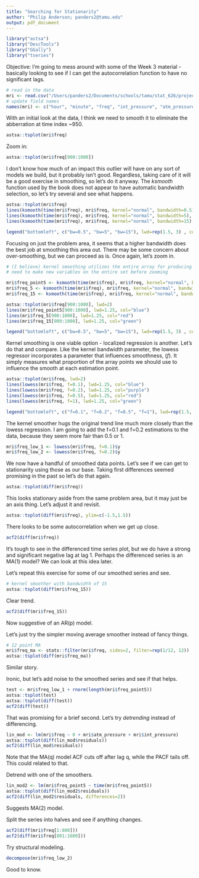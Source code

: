 ```yaml
---
title: "Searching for Stationarity"
author: "Philip Anderson; panders2@tamu.edu"
output: pdf_document
---
```


```r
library("astsa")
library("DescTools")
library("GGally")
library("tseries")
```

Objective: I'm going to mess around with some of the Week 3 material - basically looking to see if I can get the autocorrelation function to have no significant lags.

```r
# read in the data
mri <- read.csv("/Users/panders2/Documents/schools/tamu/stat_626/project/stat_626_proj/mri_dat_one.csv")
# update field names
names(mri) <- c("hour", "minute", "freq", "int_pressure", "atm_pressure", "tot_pressure", "tesla")
```

With an initial look at the data, I think we need to smooth it to eliminate the abberration at time index ~950.  

```r
astsa::tsplot(mri$freq)
```

Zoom in:

```r
astsa::tsplot(mri$freq[900:1000])
```

I don't know how much of an impact this outlier will have on any sort of models we build, but it probably isn't good.  Regardless, taking care of it will be a good exercise in smoothing, so let's do it anyway.  The _ksmooth_ function used by the book does not appear to have automatic bandwidth selection, so let's try several and see what happens.

```r

astsa::tsplot(mri$freq)
lines(ksmooth(time(mri$freq), mri$freq, kernel="normal", bandwidth=0.5), lwd=1.5, col="blue")
lines(ksmooth(time(mri$freq), mri$freq, kernel="normal", bandwidth=5), lwd=1.5, col="red")
lines(ksmooth(time(mri$freq), mri$freq, kernel="normal", bandwidth=15), lwd=1.5, col="green")

legend("bottomleft", c("bw=0.5", "bw=5", "bw=15"), lwd=rep(1.5, 3) , col=c("blue", "red", "green"))

```

Focusing on just the problem area, it seems that a higher bandwidth does the best job at smoothing this area out.  There may be some concern about over-smoothing, but we can proceed as is.  Once again, let's zoom in.

```r
# (I believe) kernel smoothing utilizes the entire array for producing estimates, so we will 
# need to make new variables on the entire set before zooming

mri$freq_point5 <- ksmooth(time(mri$freq), mri$freq, kernel="normal", bandwidth=0.5)$y
mri$freq_5 <- ksmooth(time(mri$freq), mri$freq, kernel="normal", bandwidth=5)$y
mri$freq_15 <- ksmooth(time(mri$freq), mri$freq, kernel="normal", bandwidth=15)$y

astsa::tsplot(mri$freq[900:1000], lwd=2)
lines(mri$freq_point5[900:1000], lwd=1.25, col="blue")
lines(mri$freq_5[900:1000], lwd=1.25, col="red")
lines(mri$freq_15[900:1000], lwd=1.25, col="green")

legend("bottomleft", c("bw=0.5", "bw=5", "bw=15"), lwd=rep(1.5, 3) , col=c("blue", "red", "green"))
```

Kernel smoothing is one viable option - localized regression is another.  Let's do that and compare.  Like the kernel bandwidth parameter, the lowess regressor incorporates a parameter that influences smoothness, (_f_).  It simply measures what proportion of the array points we should use to influence the smooth at each estimation point.

```r
astsa::tsplot(mri$freq, lwd=2)
lines(lowess(mri$freq, f=0.1), lwd=1.25, col="blue")
lines(lowess(mri$freq, f=0.2), lwd=1.25, col="purple")
lines(lowess(mri$freq, f=0.5), lwd=1.25, col="red")
lines(lowess(mri$freq, f=1), lwd=1.25, col="green")

legend("bottomleft", c("f=0.1", "f=0.2", "f=0.5", "f=1"), lwd=rep(1.5, 5) , col=c("blue", "purple",  "red", "green"))
```

The kernel smoother hugs the original trend line much more closely than the lowess regression.  I am going to add the f=0.1 and f=0.2 estimations to the data, because they seem more fair than 0.5 or 1.


```r
mri$freq_low_1 <- lowess(mri$freq, f=0.1)$y
mri$freq_low_2 <- lowess(mri$freq, f=0.2)$y

```

We now have a handful of smoothed data points.  Let's see if we can get to stationarity using those as our base.  Taking first differences seemed promising in the past so let's do that again.

```r
astsa::tsplot(diff(mri$freq))
```

This looks stationary aside from the same problem area, but it may just be an axis thing.  Let's adjust it and revisit. 

```r
astsa::tsplot(diff(mri$freq), ylim=c(-1.5,1.5))
```

There looks to be some autocorrelation when we get up close.

```r
acf2(diff(mri$freq))
```

It's tough to see in the differenced time series plot, but we do have a strong and significant negative lag at lag 1.  Perhaps the differenced series is an MA(1) model?  We can look at this idea later.

Let's repeat this exercise for some of our smoothed series and see.

```r
# kernel smoother with bandwidth of 15
astsa::tsplot(diff(mri$freq_15))
```

Clear trend.

```r
acf2(diff(mri$freq_15))
```

Now suggestive of an AR(p) model.

Let's just try the simpler moving average smoother instead of fancy things.

```r
# 12 point MA
mri$freq_ma <- stats::filter(mri$freq, sides=2, filter=rep(1/12, 12))
astsa::tsplot(diff(mri$freq_ma))
```

Similar story.

Ironic, but let's add noise to the smoothed series and see if that helps.

```r

test <- mri$freq_low_1 + rnorm(length(mri$freq_point5))
astsa::tsplot(test)
astsa::tsplot(diff(test))
acf2(diff(test))
```

That was promising for a brief second.  Let's try _detrending_ instead of differencing.

```r
lin_mod <- lm(mri$freq ~ 0 + mri$atm_pressure + mri$int_pressure)
astsa::tsplot(diff(lin_mod$residuals))
acf2(diff(lin_mod$residuals))
```

Note that the MA(q) model ACF cuts off after lag q, while the PACF tails off.  This could related to that.

Detrend with one of the smoothers.

```r
lin_mod2 <- lm(mri$freq_point5 ~ time(mri$freq_point5))
astsa::tsplot(diff(lin_mod2$residuals))
acf2(diff(lin_mod2$residuals, differences=2))

```

Suggests MA(2) model.

Split the series into halves and see if anything changes.

```r
acf2(diff(mri$freq[1:800]))
acf2(diff(mri$freq[801:1600]))

```

Try structural modeling.

```r
decompose(mri$freq_low_2)
```

Good to know.



